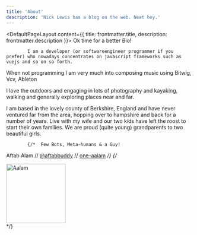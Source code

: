 ```yaml
---
title: 'About'
description: 'Nick Lewis has a blog on the web. Neat hey.'
---
```


<DefaultPageLayout content={{ title: frontmatter.title, description: frontmatter.description }}>
    <Prose>
            Ok time for a better Bio! 
            
            I am a developer (or softwareengineer programmer if you prefer) who nowadays concentrates on javascript frameworks such as vuejs and so on so forth.

When not programming I am very much into composing music using Bitwig, Vcv, Ableton 

I love the outdoors and engaging in lots of photography and kayaking, walking and generally exploring places near and far. 

I am based in the lovely county of Berkshire, England and have never ventured far from the area, hopping over to hampshire and back for a number of years. Live with my wife and our two kids have left the roost to start their own families. We are proud (quite young) grandparents to two beautiful girls.

            {/*  Few Bots, Meta-humans & a Guy!
Aftab Alam // [@aftabbuddy](https://twitter.com/aftabbuddy)  // [one-aalam](https://github.com/one-aalam) */}
            {/* <div class="author">
                <img class="rounded-full" width="160" src="https://assets.website-files.com/5e51c674258ffe10d286d30a/5e5358878e2493fbea064dd9_peep-59.svg" title="Aalam" />
            </div> */}
    </Prose>
</DefaultPageLayout>
